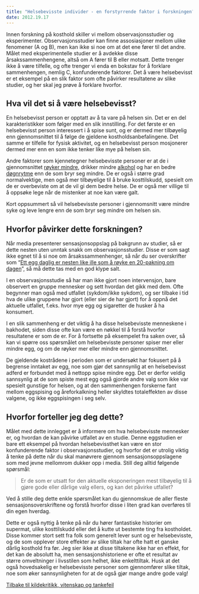 ```yaml
---
title: "Helsebevisste individer - en forstyrrende faktor i forskningen?"
date: 2012.19.17
---
```


Innen forskning på kosthold skiller vi mellom observasjonsstudier og eksperimenter. Observasjonsstudier kan finne assosiasjoner mellom ulike fenomener (A og B), men kan ikke si noe om at det ene fører til det andre. Målet med eksperimentelle studier er å avdekke disse årsakssammenhengene, altså om A fører til B eller motsatt. Dette trenger ikke å være tilfelle, og ofte trenger vi enda en bokstav for å forklare sammenhengen, nemlig C, konfunderende faktorer. Det å være helsebevisst er et eksempel på en slik faktor som ofte påvirker resultatene av slike studier, og her skal jeg prøve å forklare hvorfor.

## Hva vil det si å være helsebevisst?

En helsebevisst person er opptatt av å ta vare på helsen sin. Det er en del karakteristikker som følger med en slik innstilling. For det første er en helsebevisst person interessert i å spise sunt, og er dermed mer tilbøyelig enn gjennomsnittet til å følge de gjeldene kostholdsanbefalingene. Det samme er tilfelle for fysisk aktivitet, og en helsebevisst person mosjonerer dermed mer enn en som ikke tenker like mye på helsen sin.

Andre faktorer som kjennetegner helsebevisste personer er at de i gjennomsnittet [røyker mindre](http://www.friskogfunksjonell.no/stump-royken/ "Stump røyken"), drikker mindre [alkohol](http://www.friskogfunksjonell.no/alkohol/ "Alkohol") og har en bedre [døgnrytme](http://www.friskogfunksjonell.no/sovn-og-overvekt/ "Kan søvnmangel bidra til overvekt?") enn de som bryr seg mindre. De er også i større grad normalvektige, men også mer tilbøyelige til å bruke kosttilskudd, spesielt om de er overbeviste om at de vil gi dem bedre helse. De er også mer villige til å oppsøke lege når de mistenker at noe kan være galt.

Kort oppsummert så vil helsebevisste personer i gjennomsnitt være mindre syke og leve lengre enn de som bryr seg mindre om helsen sin.

## Hvorfor påvirker dette forskningen?![](http://www.friskogfunksjonell.no/wp-content/uploads/2012/09/kokt-egg-150x150.jpg "kokt egg"){alt=""}

Når media presenterer sensasjonsoppslag på bakgrunn av studier, så er dette nesten uten unntak snakk om observasjonsstudier. Disse er som sagt ikke egnet til å si noe om årsakssammenhenger, så når du ser overskrifter som "[Ett egg daglig er nesten like ille som å røyke en 20-pakning om dagen](http://www.dagbladet.no/2012/08/17/nyheter/helse/forskning/23001062/)", så må dette tas med en god klype salt.

I en observasjonsstudie så har man ikke gjort noen intervensjon, bare observert en gruppe mennesker og sett hvordan det gikk med dem. Ofte begynner man også med utfallet (sykdom/ikke sykdom), og ser tilbake i tid hva de ulike gruppene har gjort (eller sier de har gjort) for å oppnå det aktuelle utfallet, f.eks. hvor mye egg og sigaretter de husker å ha konsumert.

I en slik sammenheng er det viktig å ha disse helsebevisste menneskene i bakhodet, siden disse ofte kan være en nøkkel til å forstå hvorfor resultatene er som de er. For å fortsette på eksempelet fra saken over, så kan vi spørre oss spørsmålet om helsebevisste personer spiser mer eller mindre egg, og om de røyker mer eller mindre enn gjennomsnittet.

De gjeldende kostrådene i perioden som er undersøkt har fokusert på å begrense inntaket av egg, noe som gjør det sannsynlig at en helsebevisst adferd er forbundet med å nettopp spise mindre egg. Det er derfor veldig sannsynlig at de som spiste mest egg også gjorde andre valg som ikke var spesielt gunstige for helsen, og at den sammenhengen forskerne fant mellom eggspising og åreforkalkning heller skyldtes totaleffekten av disse valgene, og ikke eggspisingen i seg selv.

## Hvorfor forteller jeg deg dette?

Målet med dette innlegget er å informere om hva helsebevisste mennesker er, og hvordan de kan påvirke utfallet av en studie. Denne eggstudien er bare ett eksempel på hvordan helsebevissthet kan være en stor konfunderende faktor i observasjonsstudier, og hvorfor det er utrolig viktig å tenke på dette når du skal manøvrere gjennom sensasjonsoppslagene som med jevne mellomrom dukker opp i media. Still deg alltid følgende spørsmål:

> Er de som er utsatt for den aktuelle eksponeringen mest tilbøyelig til å gjøre gode eller dårlige valg ellers, og kan det påvirke utfallet?

Ved å stille deg dette enkle spørsmålet kan du gjennomskue de aller fleste sensasjonsoverskriftene og forstå hvorfor disse i liten grad kan overføres til din egen hverdag.

Dette er også nyttig å tenke på når du hører fantastiske historier om supermat, ulike kosttilskudd eller det å kutte ut bestemte ting fra kostholdet. Disse kommer stort sett fra folk som generelt lever sunt og er helsebevisste, og de som opplever store effekter av slike tiltak har ofte hatt et ganske dårlig kosthold fra før. Jeg sier ikke at disse tiltakene ikke har en effekt, for det kan de absolutt ha, men sensasjonshistoriene er ofte et resultat av større omveltninger i livsstilen som helhet, ikke enkelttiltak. Husk at det også hovedsakelig er helsebevisste personer som gjennomfører slike tiltak, noe som øker sannsynligheten for at de også gjør mange andre gode valg!

[Tilbake til kildekritikk, vitenskap og tankefeil](http://www.friskogfunksjonell.no/kildekritikk-vitenskap-og-tankefeil/ "Kildekritikk, vitenskap og tankefeil")
